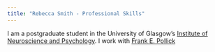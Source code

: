 ```yaml
---
title: "Rebecca Smith - Professional Skills"
---
```


I am a postgraduate student in the University of Glasgow's
[Institute of Neuroscience and Psychology](http://www.gla.ac.uk/researchinstitutes/neurosciencepsychology/).
I work with [Frank E. Pollick](https://www.gla.ac.uk/schools/psychology/staff/frankpollick/)